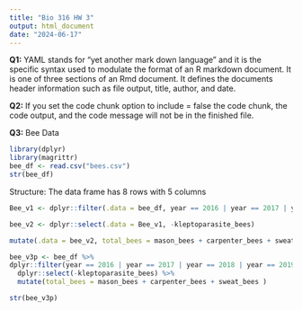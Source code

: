 ---
title: "Bio 316 HW 3"
output: html_document
date: "2024-06-17"
---

**Q1:** YAML stands for "yet another mark down language" and it is the specific syntax used to modulate the format of an R markdown document. It is one of three sections of an Rmd document. It defines the documents header information such as file output, title, author, and date.

**Q2:** If you set the code chunk option to include = false the code chunk, the code output, and the code message will not be in the finished file.  

**Q3:** Bee Data 

```{r, Q3a }
library(dplyr)
library(magrittr)
bee_df <- read.csv("bees.csv")
str(bee_df)
```
Structure: The data frame has 8 rows with 5 columns 

```{r, Q3b}
Bee_v1 <- dplyr::filter(.data = bee_df, year == 2016 | year == 2017 | year == 2018 | year == 2019 | year == 2020 | year == 2022 | year == 2023)
```

```{r, Q3c}
bee_v2 <- dplyr::select(.data = Bee_v1, -kleptoparasite_bees)
```

```{r, Q3d}
mutate(.data = bee_v2, total_bees = mason_bees + carpenter_bees + sweat_bees )
```
```{r, Q3e}
bee_v3p <- bee_df %>% 
dplyr::filter(year == 2016 | year == 2017 | year == 2018 | year == 2019 | year == 2020 |   year == 2022 | year == 2023) %>% 
  dplyr::select(-kleptoparasite_bees) %>% 
  mutate(total_bees = mason_bees + carpenter_bees + sweat_bees )
```
  
```{r, finstr}
str(bee_v3p)  
```  
